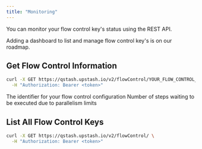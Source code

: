 ```yaml
---
title: "Monitoring"
---
```


You can monitor your flow control key's status using the REST API.

<Info>
    Adding a dashboard to list and manage flow control key's is on our roadmap.
</Info>

## Get Flow Control Information

```bash
curl -X GET https://qstash.upstash.io/v2/flowControl/YOUR_FLOW_CONTROL_KEY \
  -H "Authorization: Bearer <token>"
```

<ResponseField name="flowControlKey" type="string">
    The identifier for your flow control configuration
</ResponseField>

<ResponseField name="waitListSize" type="number">
    Number of steps waiting to be executed due to parallelism limits
</ResponseField>

## List All Flow Control Keys

```bash
curl -X GET https://qstash.upstash.io/v2/flowControl/ \
  -H "Authorization: Bearer <token>"
```

